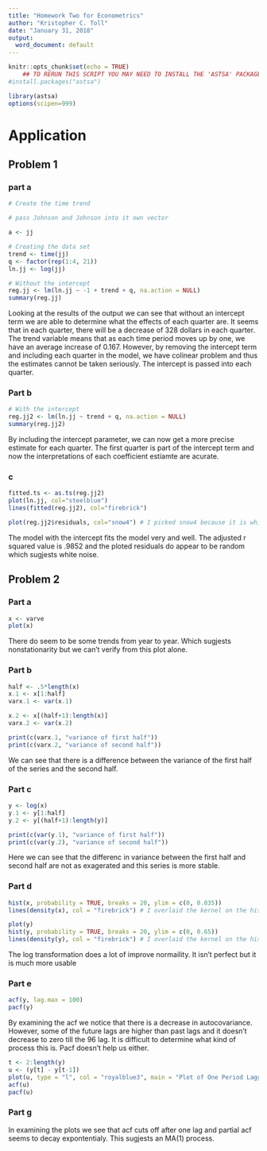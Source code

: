 ```yaml
---
title: "Homework Two for Econometrics"
author: "Kristopher C. Toll"
date: "January 31, 2018"
output:
  word_document: default
---
```


```r
knitr::opts_chunk$set(echo = TRUE)
    ## TO RERUN THIS SCRIPT YOU MAY NEED TO INSTALL THE 'ASTSA' PACKAGE 
#install.packages("astsa")

library(astsa)
options(scipen=999)
```

# Application

## Problem 1

### part a

```r
# Create the time trend

# pass Johnson and Johnson into it own vector

a <- jj

# Creating the data set
trend <- time(jj)
q <- factor(rep(1:4, 21))
ln.jj <- log(jj)

# Without the intercept
reg.jj <- lm(ln.jj ~ -1 + trend + q, na.action = NULL)
summary(reg.jj)
```

Looking at the results of the output we can see that without an intercept term we are able to determine what the effects of each quarter are. It seems that in each quarter, there will be a decrease of 328 dollars in each quarter. The trend variable means that as each time period moves up by one, we have an average increase of 0.167. However, by removing the intercept term and including each quarter in the model, we have  colinear problem and thus the estimates cannot be taken seriously. The intercept is passed into each quarter.

### Part b

```r
# With the intercept
reg.jj2 <- lm(ln.jj ~ trend + q, na.action = NULL)
summary(reg.jj2)
```

By including the intercept parameter, we can now get a more precise estimate for each quarter. The first quarter is part of the intercept term and now the interpretations of each coefficient estiamte are acurate.  

### c

```r

fitted.ts <- as.ts(reg.jj2)
plot(ln.jj, col="steelblue")
lines(fitted(reg.jj2), col="firebrick")

plot(reg.jj2$residuals, col="snow4") # I picked snow4 because it is white just like white noise
```

The model with the intercept fits the model very and well. The adjusted r squared value is .9852 and the ploted residuals do appear to be random which sugjests white noise. 


## Problem 2

### Part a

```r
x <- varve
plot(x)
```

There do seem to be some trends from year to year. Which sugjests nonstationarity but we can't verify from this plot alone.

### Part b

```r
half <- .5*length(x)
x.1 <- x[1:half]
varx.1 <- var(x.1)

x.2 <- x[(half+1):length(x)]
varx.2 <- var(x.2)

print(c(varx.1, "variance of first half"))
print(c(varx.2, "variance of second half"))
```

We can see that there is a difference between the variance of the first half of the series and the second half.

### Part c

```r
y <- log(x)
y.1 <- y[1:half]
y.2 <- y[(half+1):length(y)]

print(c(var(y.1), "variance of first half"))
print(c(var(y.2), "variance of second half"))
```
Here we can see that the differenc in variance between the first half and second half are not as exagerated and this series is more stable.

### Part d

```r
hist(x, probability = TRUE, breaks = 20, ylim = c(0, 0.035))
lines(density(x), col = "firebrick") # I overlaid the kernel on the histogram

plot(y)
hist(y, probability = TRUE, breaks = 20, ylim = c(0, 0.65))
lines(density(y), col = "firebrick") # I overlaid the kernel on the histogram
```
The log transformation does a lot of improve normaility. It isn't perfect but it is much more usable

### Part e

```r
acf(y, lag.max = 100)
pacf(y)
```

By examining the acf we notice that there is a decrease in autocovariance. However, some of the future lags are higher than past lags and it doesn't decrease to zero till the 96 lag. It is difficult to determine what kind of process this is. Pacf doesn't help us either.

```r
t <- 2:length(y)
u <- (y[t] - y[t-1])
plot(u, type = "l", col = "royalblue3", main = "Plot of One Period Lagged Log Values")
acf(u)
pacf(u)

```



### Part g

In examining the plots we see that acf cuts off after one lag and partial acf seems to decay expontentialy. This sugjests an MA(1) process. 
